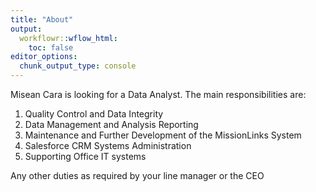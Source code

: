 ```yaml
---
title: "About"
output:
  workflowr::wflow_html:
    toc: false
editor_options:
  chunk_output_type: console
---
```


Misean Cara is looking for a Data Analyst.  The main responsibilities are:

1. Quality Control and Data Integrity  
2. Data Management and Analysis Reporting  
3. Maintenance and Further Development of the MissionLinks System   
4. Salesforce CRM Systems Administration  
5. Supporting Office IT systems

Any other duties as required by your line manager or the CEO


